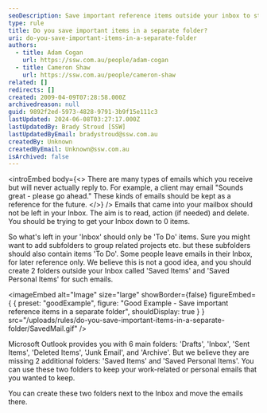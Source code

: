 ```yaml
---
seoDescription: Save important reference items outside your inbox to stay organized and focused on actionable tasks.
type: rule
title: Do you save important items in a separate folder?
uri: do-you-save-important-items-in-a-separate-folder
authors:
  - title: Adam Cogan
    url: https://ssw.com.au/people/adam-cogan
  - title: Cameron Shaw
    url: https://ssw.com.au/people/cameron-shaw
related: []
redirects: []
created: 2009-04-09T07:28:58.000Z
archivedreason: null
guid: 9892f2ed-5973-4828-9791-3b9f15e111c3
lastUpdated: 2024-06-08T03:27:17.000Z
lastUpdatedBy: Brady Stroud [SSW]
lastUpdatedByEmail: bradystroud@ssw.com.au
createdBy: Unknown
createdByEmail: Unknown@ssw.com.au
isArchived: false
---
```


<introEmbed
  body={<>
There are many types of emails which you receive but will never actually reply to. For example, a client may email "Sounds great - please go ahead." These kinds of emails should be kept as a reference for the future.
  </>}
/>
Emails that came into your mailbox should not be left in your Inbox. The aim is to read, action (if needed) and delete. You should be trying to get your Inbox down to 0 items.

So what's left in your 'Inbox' should only be 'To Do' items. Sure you might want to add subfolders to group related projects etc. but these subfolders should also contain items 'To Do'. Some people leave emails in their Inbox, for later reference only. We believe this is not a good idea, and you should create 2 folders outside your Inbox called 'Saved Items' and 'Saved Personal Items' for such emails.

<imageEmbed
  alt="Image"
  size="large"
  showBorder={false}
  figureEmbed={ {
    preset: "goodExample",
    figure: "Good Example - Save important reference items in a separate folder",
    shouldDisplay: true
  } }
  src="/uploads/rules/do-you-save-important-items-in-a-separate-folder/SavedMail.gif"
/>


Microsoft Outlook provides you with 6 main folders: 'Drafts', 'Inbox', 'Sent Items', 'Deleted Items', 'Junk Email', and 'Archive'. But we believe they are missing 2 additional folders: 'Saved Items' and 'Saved Personal Items'. You can use these two folders to keep your work-related or personal emails that you wanted to keep.

You can create these two folders next to the Inbox and move the emails there.

